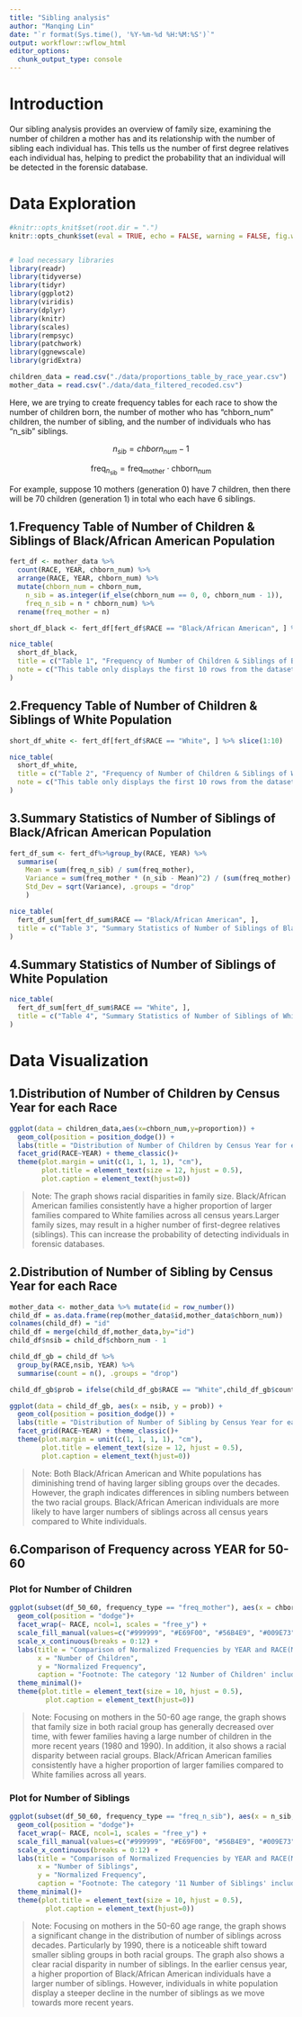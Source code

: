 ```yaml
---
title: "Sibling analysis"
author: "Manqing Lin"
date: "`r format(Sys.time(), '%Y-%m-%d %H:%M:%S')`"
output: workflowr::wflow_html
editor_options:
  chunk_output_type: console
---
```


# Introduction

Our sibling analysis provides an overview of family size, examining the number of children a mother has and its relationship with the number of sibling each individual has. This tells us the number of first degree relatives each individual has, helping to predict the probability that an individual will be detected in the forensic database.

# Data Exploration

```r
#knitr::opts_knit$set(root.dir = ".")
knitr::opts_chunk$set(eval = TRUE, echo = FALSE, warning = FALSE, fig.width = 7, fig.height = 6)


# load necessary libraries
library(readr)
library(tidyverse)
library(tidyr)
library(ggplot2)
library(viridis)
library(dplyr)
library(knitr)
library(scales)
library(rempsyc)
library(patchwork)
library(ggnewscale)
library(gridExtra)
```


```r
children_data = read.csv("./data/proportions_table_by_race_year.csv")
mother_data = read.csv("./data/data_filtered_recoded.csv")
```


Here, we are trying to create frequency tables for each race to show the number of children born, the number of mother who has "chborn_num" children, the number of sibling, and the number of individuals who has "n_sib" siblings. 

$$
n_{sib} = chborn_{num} - 1
$$


$$
\text{freq}_{n_{\text{sib}}} = \text{freq}_{\text{mother}} \cdot \text{chborn}_{\text{num}}
$$

For example, suppose 10 mothers (generation 0) have 7 children, then there will be 70 children (generation 1) in total who each have 6 siblings.


## 1.Frequency Table of Number of Children & Siblings of Black/African American Population

```r
fert_df <- mother_data %>%
  count(RACE, YEAR, chborn_num) %>%
  arrange(RACE, YEAR, chborn_num) %>% 
  mutate(chborn_num = chborn_num, 
    n_sib = as.integer(if_else(chborn_num == 0, 0, chborn_num - 1)),
    freq_n_sib = n * chborn_num) %>%
  rename(freq_mother = n) 

short_df_black <- fert_df[fert_df$RACE == "Black/African American", ] %>% slice(1:10) 

nice_table(
  short_df_black,
  title = c("Table 1", "Frequency of Number of Children & Siblings of Black/African American Population"), 
  note = c("This table only displays the first 10 rows from the dataset")
)
```


## 2.Frequency Table of Number of Children & Siblings of White Population

```r
short_df_white <- fert_df[fert_df$RACE == "White", ] %>% slice(1:10) 

nice_table(
  short_df_white,
  title = c("Table 2", "Frequency of Number of Children & Siblings of White Population"), 
  note = c("This table only displays the first 10 rows from the dataset")
)
```



## 3.Summary Statistics of Number of Siblings of Black/African American Population

```r
fert_df_sum <- fert_df%>%group_by(RACE, YEAR) %>%
  summarise(
    Mean = sum(freq_n_sib) / sum(freq_mother),
    Variance = sum(freq_mother * (n_sib - Mean)^2) / (sum(freq_mother) - 1), 
    Std_Dev = sqrt(Variance), .groups = "drop"
    )

nice_table(
  fert_df_sum[fert_df_sum$RACE == "Black/African American", ],
  title = c("Table 3", "Summary Statistics of Number of Siblings of Black/African American Population")
)
```



## 4.Summary Statistics of Number of Siblings of White Population

```r
nice_table(
  fert_df_sum[fert_df_sum$RACE == "White", ],
  title = c("Table 4", "Summary Statistics of Number of Siblings of White Population")
)
```


# Data Visualization

## 1.Distribution of Number of Children by Census Year for each Race
```r
ggplot(data = children_data,aes(x=chborn_num,y=proportion)) +
  geom_col(position = position_dodge()) + 
  labs(title = "Distribution of Number of Children by Census Year for each Race", x = "Number of Children", y = "Proportion", caption = "Footnote: The category '12 Number of Children' includes families with 12 or more children.") +
  facet_grid(RACE~YEAR) + theme_classic()+
  theme(plot.margin = unit(c(1, 1, 1, 1), "cm"), 
        plot.title = element_text(size = 12, hjust = 0.5), 
        plot.caption = element_text(hjust=0))
```
> Note: The graph shows racial disparities in family size. Black/African American families consistently have a higher proportion of larger families compared to White families across all census years.Larger family sizes, may result in a higher number of first-degree relatives (siblings). This can increase the probability of detecting individuals in forensic databases.


## 2.Distribution of Number of Sibling by Census Year for each Race
```r
mother_data <- mother_data %>% mutate(id = row_number())
child_df = as.data.frame(rep(mother_data$id,mother_data$chborn_num))
colnames(child_df) = "id"
child_df = merge(child_df,mother_data,by="id")
child_df$nsib = child_df$chborn_num - 1

child_df_gb = child_df %>%
  group_by(RACE,nsib, YEAR) %>%
  summarise(count = n(), .groups = "drop") 

child_df_gb$prob = ifelse(child_df_gb$RACE == "White",child_df_gb$count/4380009, child_df_gb$count/547692)

ggplot(data = child_df_gb, aes(x = nsib, y = prob)) +
  geom_col(position = position_dodge()) + 
  labs(title = "Distribution of Number of Sibling by Census Year for each Race", x = "Number of Sibling", y = "Proportion", caption = "Footnote: The category '11 Number of Siblings' includes individuals with 11 or more siblings.") +
  facet_grid(RACE~YEAR) + theme_classic()+
  theme(plot.margin = unit(c(1, 1, 1, 1), "cm"), 
        plot.title = element_text(size = 12, hjust = 0.5), 
        plot.caption = element_text(hjust=0))
```
> Note: Both Black/African American and White populations has diminishing trend of having larger sibling groups over the decades. However, the graph indicates differences in sibling numbers between the two racial groups. Black/African American individuals are more likely to have larger numbers of siblings across all census years compared to White individuals.

## 6.Comparison of Frequency across YEAR for 50-60

### Plot for Number of Children
```r
ggplot(subset(df_50_60, frequency_type == "freq_mother"), aes(x = chborn_num, y = norm_freq, fill = as.factor(YEAR))) +
  geom_col(position = "dodge")+ 
  facet_wrap(~ RACE, ncol=1, scales = "free_y") +
  scale_fill_manual(values=c("#999999", "#E69F00", "#56B4E9", "#009E73"), name = "YEAR") +
  scale_x_continuous(breaks = 0:12) + 
  labs(title = "Comparison of Normalized Frequencies by YEAR and RACE(Mother Aged 50-60)",
       x = "Number of Children",
       y = "Normalized Frequency", 
       caption = "Footnote: The category '12 Number of Children' includes families with 12 or more children.")  +
  theme_minimal()+
  theme(plot.title = element_text(size = 10, hjust = 0.5), 
         plot.caption = element_text(hjust=0))
```
> Note: Focusing on mothers in the 50-60 age range, the graph shows that family size in both racial group has generally decreased over time, with fewer families having a large number of children in the more recent years (1980 and 1990). In addition, it also shows a racial disparity between racial groups. Black/African American families consistently have a higher proportion of larger families compared to White families across all years.


### Plot for Number of Siblings
```r
ggplot(subset(df_50_60, frequency_type == "freq_n_sib"), aes(x = n_sib, y = norm_freq, fill = as.factor(YEAR))) +
  geom_col(position = "dodge")+ 
  facet_wrap(~ RACE, ncol=1, scales = "free_y") +
  scale_fill_manual(values=c("#999999", "#E69F00", "#56B4E9", "#009E73"), name = "YEAR") +
  scale_x_continuous(breaks = 0:12) + 
  labs(title = "Comparison of Normalized Frequencies by YEAR and RACE(Mother Aged 50-60)",
       x = "Number of Siblings",
       y = "Normalized Frequency", 
       caption = "Footnote: The category '11 Number of Siblings' includes individuals with 11 or more siblings.")  +
  theme_minimal()+
  theme(plot.title = element_text(size = 10, hjust = 0.5), 
         plot.caption = element_text(hjust=0))
```
>Note: Focusing on mothers in the 50-60 age range, the graph shows a significant change in the distribution of number of siblings across decades. Particularly by 1990, there is a noticeable shift toward smaller sibling groups in both racial groups. The graph also shows a clear racial disparity in number of siblings. In the earlier census year, a higher proportion of Black/African American individuals have a larger number of siblings. However, individuals in white population display a steeper decline in the number of siblings as we move towards more recent years. 
